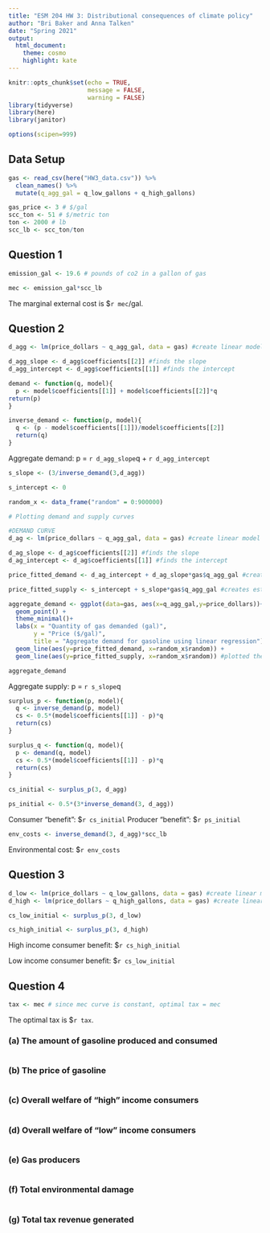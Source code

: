 ```yaml
---
title: "ESM 204 HW 3: Distributional consequences of climate policy"
author: "Bri Baker and Anna Talken"
date: "Spring 2021"
output:
  html_document:
    theme: cosmo
    highlight: kate
---
```


```r
knitr::opts_chunk$set(echo = TRUE, 
                      message = FALSE,
                      warning = FALSE)
library(tidyverse)
library(here)
library(janitor)

options(scipen=999)
```

## Data Setup
```r
gas <- read_csv(here("HW3_data.csv")) %>% 
  clean_names() %>% 
  mutate(q_agg_gal = q_low_gallons + q_high_gallons)

gas_price <- 3 # $/gal
scc_ton <- 51 # $/metric ton
ton <- 2000 # lb
scc_lb <- scc_ton/ton

```


## Question 1
```r
emission_gal <- 19.6 # pounds of co2 in a gallon of gas

mec <- emission_gal*scc_lb

```

The marginal external cost is $`r mec`/gal.


## Question 2

```r
d_agg <- lm(price_dollars ~ q_agg_gal, data = gas) #create linear model

d_agg_slope <- d_agg$coefficients[[2]] #finds the slope
d_agg_intercept <- d_agg$coefficients[[1]] #finds the intercept

demand <- function(q, model){
  p <- model$coefficients[[1]] + model$coefficients[[2]]*q
return(p)
}

inverse_demand <- function(p, model){
  q <- (p - model$coefficients[[1]])/model$coefficients[[2]]
  return(q)
}

```

Aggregate demand: p = `r d_agg_slope`q + `r d_agg_intercept`

```r
s_slope <- (3/inverse_demand(3,d_agg))

s_intercept <- 0
```

```r
random_x <- data_frame("random" = 0:900000)
```

```r
# Plotting demand and supply curves

#DEMAND CURVE
d_ag <- lm(price_dollars ~ q_agg_gal, data = gas) #create linear model

d_ag_slope <- d_ag$coefficients[[2]] #finds the slope
d_ag_intercept <- d_ag$coefficients[[1]] #finds the intercept

price_fitted_demand <- d_ag_intercept + d_ag_slope*gas$q_agg_gal #creates estimated line for demand

price_fitted_supply <- s_intercept + s_slope*gas$q_agg_gal #creates estimated line for supply

aggregate_demand <- ggplot(data=gas, aes(x=q_agg_gal,y=price_dollars))+
  geom_point() +
  theme_minimal()+
  labs(x = "Quantity of gas demanded (gal)",
       y = "Price ($/gal)",
       title = "Aggregate demand for gasoline using linear regression") +
  geom_line(aes(y=price_fitted_demand, x=random_x$random)) +
  geom_line(aes(y=price_fitted_supply, x=random_x$random)) #plotted the fitted relationship on the graph

aggregate_demand

```

Aggregate supply: p = `r s_slope`q

```r

surplus_p <- function(p, model){
  q <- inverse_demand(p, model)
  cs <- 0.5*(model$coefficients[[1]] - p)*q
  return(cs)
}

surplus_q <- function(q, model){
  p <- demand(q, model)
  cs <- 0.5*(model$coefficients[[1]] - p)*q
  return(cs)
}

cs_initial <- surplus_p(3, d_agg)

ps_initial <- 0.5*(3*inverse_demand(3, d_agg))

```

Consumer "benefit": $`r cs_initial`
Producer "benefit": $`r ps_initial`

```r
env_costs <- inverse_demand(3, d_agg)*scc_lb
```

Environmental cost: $`r env_costs`


## Question 3

```r

d_low <- lm(price_dollars ~ q_low_gallons, data = gas) #create linear model for low
d_high <- lm(price_dollars ~ q_high_gallons, data = gas) #create linear model for high

cs_low_initial <- surplus_p(3, d_low)

cs_high_initial <- surplus_p(3, d_high)

```

High income consumer benefit: $`r cs_high_initial`

Low income consumer benefit: $`r cs_low_initial`


## Question 4

```r

tax <- mec # since mec curve is constant, optimal tax = mec

```

The optimal tax is $`r tax`.

### (a) The amount of gasoline produced and consumed
```r

```


### (b) The price of gasoline
```r

```

### (c) Overall welfare of "high" income consumers
```r

```

### (d) Overall welfare of "low" income consumers
```r

```

### (e) Gas producers
```r

```

### (f) Total environmental damage
```r

```

### (g) Total tax revenue generated
```r

```

